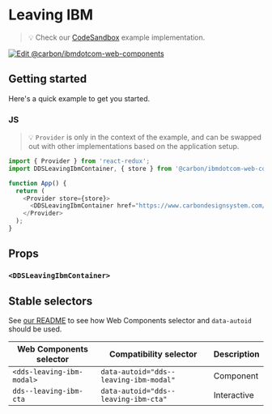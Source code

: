 
# Leaving IBM

> 💡 Check our
> [CodeSandbox](https://githubbox.com/carbon-design-system/carbon-for-ibm-dotcom/tree/master/packages/web-components/examples/codesandbox/components-react/leaving-ibm)
> example implementation.

[![Edit @carbon/ibmdotcom-web-components](https://codesandbox.io/static/img/play-codesandbox.svg)](https://githubbox.com/carbon-design-system/carbon-for-ibm-dotcom/tree/master/packages/web-components/examples/codesandbox/components-react/leaving-ibm)

## Getting started

Here's a quick example to get you started.

### JS

> 💡 `Provider` is only in the context of the example, and can be swapped out with other implementations based on the application setup.

```javascript
import { Provider } from 'react-redux';
import DDSLeavingIbmContainer, { store } from '@carbon/ibmdotcom-web-components/es/components-react/leaving-ibm/leaving-ibm-container.js';

function App() {
  return (
    <Provider store={store}>
      <DDSLeavingIbmContainer href="https://www.carbondesignsystem.com/all-about-carbon/what-is-carbon/" open />
    </Provider>
  );
}
```

## Props

### `<DDSLeavingIbmContainer>`

<Props of={filterDocgenInfoProps(LeavingIbmComposite)} />

## Stable selectors

See [our README](https://github.com/carbon-design-system/carbon-for-ibm-dotcom/tree/master/packages/web-components#stable-selectors-for-analytics-and-integratione2e-testing-in-web-components) to see how Web Components selector and `data-autoid` should be used.

| Web Components selector   | Compatibility selector                 | Description |
| ------------------------- | -------------------------------------- | ----------- |
| `<dds-leaving-ibm-modal>` | `data-autoid="dds--leaving-ibm-modal"` | Component   |
| `dds--leaving-ibm-cta`    | `data-autoid="dds--leaving-ibm-cta"`   | Interactive |

<Description markdown={contributing} />
